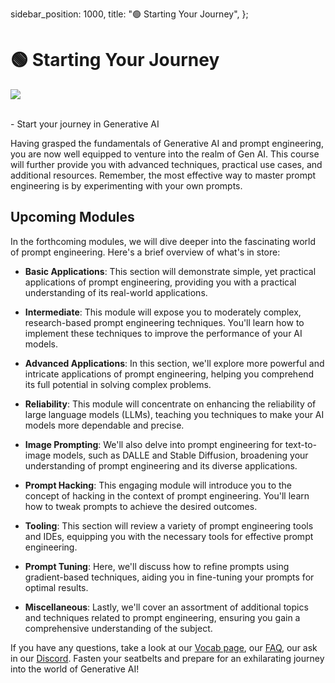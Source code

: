   sidebar_position: 1000,
  title: "🟢 Starting Your Journey",
};

# 🟢 Starting Your Journey

<div style={{ textAlign: "center" }}>
  <Image
    src={"/docs/assets/basics/steps.svg"}
    width={1553}
    height={978}
    style={{
      width: "100%",
      height: "300px",
      verticalAlign: "top",
      margin: "auto",
    }}
  />
</div>
<br />

<Takeaways>- Start your journey in Generative AI</Takeaways>

Having grasped the fundamentals of Generative AI and prompt engineering, you are now well equipped to venture into the realm of Gen AI. This course will further provide you with advanced techniques, practical use cases, and additional resources. Remember, the most effective way to master prompt engineering is by experimenting with your own prompts.

## Upcoming Modules

In the forthcoming modules, we will dive deeper into the fascinating world of prompt engineering. Here's a brief overview of what's in store:

- **Basic Applications**: This section will demonstrate simple, yet practical applications of prompt engineering, providing you with a practical understanding of its real-world applications.

- **Intermediate**: This module will expose you to moderately complex, research-based prompt engineering techniques. You'll learn how to implement these techniques to improve the performance of your AI models.

- **Advanced Applications**: In this section, we'll explore more powerful and intricate applications of prompt engineering, helping you comprehend its full potential in solving complex problems.

- **Reliability**: This module will concentrate on enhancing the reliability of large language models (LLMs), teaching you techniques to make your AI models more dependable and precise.

- **Image Prompting**: We'll also delve into prompt engineering for text-to-image models, such as DALLE and Stable Diffusion, broadening your understanding of prompt engineering and its diverse applications.

- **Prompt Hacking**: This engaging module will introduce you to the concept of hacking in the context of prompt engineering. You'll learn how to tweak prompts to achieve the desired outcomes.

- **Tooling**: This section will review a variety of prompt engineering tools and IDEs, equipping you with the necessary tools for effective prompt engineering.

- **Prompt Tuning**: Here, we'll discuss how to refine prompts using gradient-based techniques, aiding you in fine-tuning your prompts for optimal results.

- **Miscellaneous**: Lastly, we'll cover an assortment of additional topics and techniques related to prompt engineering, ensuring you gain a comprehensive understanding of the subject.

If you have any questions, take a look at our [Vocab page](https://learnprompting.org/docs/vocabulary), our [FAQ](https://learnprompting.org/#faq), our ask in our [Discord](http://discord.gg/learn-prompting). Fasten your seatbelts and prepare for an exhilarating journey into the world of Generative AI!

